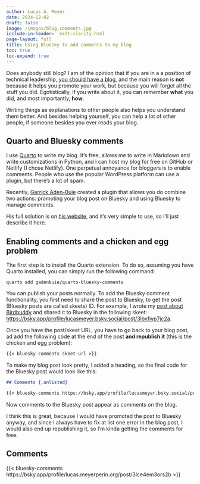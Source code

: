 ```yaml
---
author: Lucas A. Meyer
date: 2024-12-02
draft: false
image: /images/blog_comments.jpg
include-in-header: _msft-clarity.html
page-layout: full
title: Using Bluesky to add comments to my blog
toc: true
toc-expand: true
---
```

<article data-clarity-region="article">

Does anybody still blog? I am of the opinion that if you are in a a position of technical leadership, [you should have a blog](./2019-02-13-why-you-should-blog-if-you-are-a-data-scientist.qmd), and the main reason is **not** because it helps you promote your work, but because you will forget all the stuff you did. Egotistically, if you write about it, you can remember **what** you did, and most importantly, **how**. 

Writing things as explanations to other people also helps you understand them better. And besides helping yourself, you can help a lot of other people, if someone besides you ever reads your blog.

## Quarto and Bluesky comments

I use [Quarto](https://quarto.org) to write my blog. It's free, allows me to write in Markdown and write customizations in Python, and I can host my blog for free on GitHub or Netlify (I chose Netlify). One perpetual annoyance for bloggers is to enable comments. People who use the popular WordPress platform can use a plugin, but there's a lot of spam. 

Recently, [Garrick Aden-Buie](https://bsky.app/profile/grrrck.xyz) created a plugin that allows you do combine two actions: promoting your blog post on Bluesky and using Bluesky to manage comments.

His full solution is on [his website](https://pkg.garrickadenbuie.com/quarto-bluesky-comments/), and it's very simple to use, so I'll just describe it here.

## Enabling comments and a chicken and egg problem

The first step is to install the Quarto extension. To do so, assuming you have Quarto installed, you can simply run the following command:

`quarto add gadenbuie/quarto-bluesky-comments`

You can publish your posts normally. To add the Bluesky comment functionality, you first need to share the post to Bluesky, to get the post (Bluesky posts are called skeets) ID. For example, I wrote my [post about Birdbuddy](./2024-11-27-bird-buddy.qmd) and shared it to Bluesky in the following skeet: [https://bsky.app/profile/lucasmeyer.bsky.social/post/3lbxfiyp7jc2a](https://bsky.app/profile/lucasmeyer.bsky.social/post/3lbxfiyp7jc2a). 

Once you have the post/skeet URL, you have to go back to your blog post, ad add the following code at the end of the post **and republish it** (this is the chicken and egg problem):

```markdown{shortcodes=false}
{{< bluesky-comments skeet-url >}}
```

To make my blog post look pretty, I added a heading, so the final code for the Bluesky post would look like this:

```markdown{shortcodes=false}
## Comments {.unlisted}

{{< bluesky-comments https://bsky.app/profile/lucasmeyer.bsky.social/post/3lbxfiyp7jc2a >}}
```

Now comments to the Bluesky post appear as comments on the blog.

</article>

I think this is great, because I would have promoted the post to Bluesky anyway, and since I always have to fix at list one error in the blog post, I would also end up republishing it, so I'm kinda getting the comments for free.

## Comments {.unlisted}

{{< bluesky-comments https://bsky.app/profile/lucas.meyerperin.org/post/3lce4em3ors2b >}}
